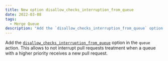 ```yaml
---
title: New option disallow_checks_interruption_from_queue
date: 2022-03-08
tags:
  - Merge Queue
description: "Add the `disallow_checks_interruption_from_queue` option in the `queue` action."
---
```


Add the [`disallow_checks_interruption_from_queue`](https://docs.mergify.com/actions/queue/#queue-rules) option in the `queue` action. This allows to not interrupt pull requests treatment when a queue with a higher priority receives a new pull request.
